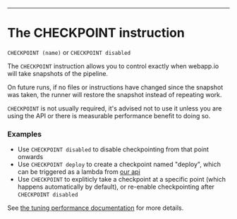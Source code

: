 ---

# The CHECKPOINT instruction

`CHECKPOINT (name)` or `CHECKPOINT disabled`

The `CHECKPOINT` instruction allows you to control exactly when webapp.io will take snapshots of the pipeline.

On future runs, if no files or instructions have changed since the snapshot was taken, the runner will restore the snapshot instead of repeating work.

`CHECKPOINT` is not usually required, it's advised not to use it unless you are using the API or there is measurable performance benefit to doing so.

### Examples

- Use `CHECKPOINT disabled` to disable checkpointing from that point onwards
- Use `CHECKPOINT deploy` to create a checkpoint named "deploy", which can be triggered as a lambda from [our api](/docs/api#create-a-ci-job-for-a-given-repository)
- Use `CHECKPOINT` to expliticly take a checkpoint at a specific point (which happens automatically by default), or re-enable checkpointing after `CHECKPOINT disabled`

See [the tuning performance documentation](/docs/tuning-performance) for more details.

<div className="section-spacing"></div>